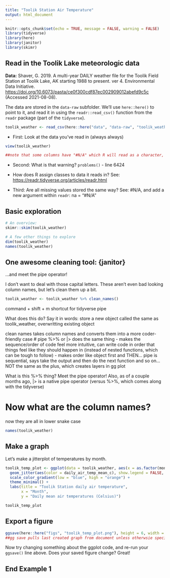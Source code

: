 ```yaml
---
title: "Toolik Station Air Temperature"
output: html_document
---
```


```r
knitr::opts_chunk$set(echo = TRUE, message = FALSE, warning = FALSE)
library(tidyverse)
library(here)
library(janitor)
library(skimr)
```

## Read in the Toolik Lake meteorologic data

**Data:** Shaver, G. 2019. A multi-year DAILY weather file for the Toolik Field Station at Toolik Lake, AK starting 1988 to present. ver 4. Environmental Data Initiative. <https://doi.org/10.6073/pasta/ce0f300cdf87ec002909012abefd9c5c> (Accessed 2021-08-08).

The data are stored in the `data-raw` subfolder. We'll use `here::here()` to point to it, and read it in using the `readr::read_csv()` function from the `readr` package (part of the `tidyverse`).

```r
toolik_weather <- read_csv(here::here("data", "data-raw", "toolik_weather.csv"))
```

-   First: Look at the data you've read in (always always)

```r
view(toolik_weather)

##note that some columns have "#N/A" which R will read as a character, others are left blank which R does recognize as NA
```

-   Second: What is that warning? `problems()` - line 6424

-   How does R assign classes to data it reads in? See: <https://readr.tidyverse.org/articles/readr.html>

-   Third: Are all missing values stored the same way? See: #N/A, and add a new argument within `readr`: na = "#N/A"

## Basic exploration

```r
# An overview:
skimr::skim(toolik_weather)

# A few other things to explore
dim(toolik_weather)
names(toolik_weather)
```

## One awesome cleaning tool: {janitor}

...and meet the pipe operator!

I don't want to deal with those capital letters. These aren't even bad looking column names, but let's clean them up a bit.

```r
toolik_weather <- toolik_weather %>% clean_names() 

```

command + shift + m shortcut for tidyverse pipe

What does this do? Say it in words: store a new object called the same as toolik_weather, overwritting existing object

clean names takes column names and converts them into a more coder-friendly case
# pipe %>% or |> does the same thing - makes the sequence/order of code feel more intuitive, can write code in order that things feel like they should happen in (instead of nested functions, which can be tough to follow) - makes order like object first and THEN... pipe is sequential, says take the output and then do the next function and so on... NOT the same as the plus, which creates layers in gg plot

What is this %>% thing? Meet the pipe operator! Also, as of a couple months ago, |> is a native pipe operator (versus %>%, which comes along with the tidyverse)

# Now what are the column names?
now they are all in lower snake case

```r
names(toolik_weather)
```

## Make a graph

Let's make a jitterplot of temperatures by month.

```r
toolik_temp_plot <- ggplot(data = toolik_weather, aes(x = as.factor(month), y = daily_air_temp_mean_c)) +
  geom_jitter(aes(color = daily_air_temp_mean_c), show.legend = FALSE, size = 0.5) +
  scale_color_gradient(low = "blue", high = "orange") +
  theme_minimal() +
  labs(title = "Toolik Station daily air temperature",
       x = "Month",
       y = "Daily mean air temperatures (Celsius)")

toolik_temp_plot
```

## Export a figure

```r
ggsave(here::here("figs", "toolik_temp_plot.png"), height = 6, width = 7)
##gg save pulls last created graph from document unless otherwsie specified with plot = 
```

Now try changing something about the ggplot code, and re-run your `ggsave()` line above. Does your saved figure change? Great!

## End Example 1
